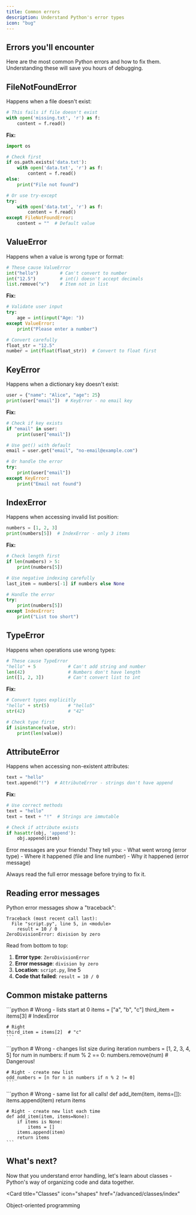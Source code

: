 ```yaml
---
title: Common errors
description: Understand Python's error types
icon: "bug"
---
```


## Errors you'll encounter

Here are the most common Python errors and how to fix them. Understanding these will save you hours of debugging.

## FileNotFoundError

Happens when a file doesn't exist:

```python
# This fails if file doesn't exist
with open('missing.txt', 'r') as f:
    content = f.read()
```

**Fix:**
```python
import os

# Check first
if os.path.exists('data.txt'):
    with open('data.txt', 'r') as f:
        content = f.read()
else:
    print("File not found")

# Or use try-except
try:
    with open('data.txt', 'r') as f:
        content = f.read()
except FileNotFoundError:
    content = ""  # Default value
```

## ValueError

Happens when a value is wrong type or format:

```python
# These cause ValueError
int("hello")        # Can't convert to number
int("12.5")         # int() doesn't accept decimals
list.remove("x")    # Item not in list
```

**Fix:**
```python
# Validate user input
try:
    age = int(input("Age: "))
except ValueError:
    print("Please enter a number")

# Convert carefully
float_str = "12.5"
number = int(float(float_str))  # Convert to float first
```

## KeyError

Happens when a dictionary key doesn't exist:

```python
user = {"name": "Alice", "age": 25}
print(user["email"])  # KeyError - no email key
```

**Fix:**
```python
# Check if key exists
if "email" in user:
    print(user["email"])

# Use get() with default
email = user.get("email", "no-email@example.com")

# Or handle the error
try:
    print(user["email"])
except KeyError:
    print("Email not found")
```

## IndexError

Happens when accessing invalid list position:

```python
numbers = [1, 2, 3]
print(numbers[5])  # IndexError - only 3 items
```

**Fix:**
```python
# Check length first
if len(numbers) > 5:
    print(numbers[5])

# Use negative indexing carefully
last_item = numbers[-1] if numbers else None

# Handle the error
try:
    print(numbers[5])
except IndexError:
    print("List too short")
```

## TypeError

Happens when operations use wrong types:

```python
# These cause TypeError
"hello" + 5            # Can't add string and number
len(42)                # Numbers don't have length
int([1, 2, 3])         # Can't convert list to int
```

**Fix:**
```python
# Convert types explicitly
"hello" + str(5)       # "hello5"
str(42)                # "42"

# Check type first
if isinstance(value, str):
    print(len(value))
```

## AttributeError

Happens when accessing non-existent attributes:

```python
text = "hello"
text.append("!")  # AttributeError - strings don't have append
```

**Fix:**
```python
# Use correct methods
text = "hello"
text = text + "!"  # Strings are immutable

# Check if attribute exists
if hasattr(obj, 'append'):
    obj.append(item)
```

<Note>
  Error messages are your friends! They tell you:
  - What went wrong (error type)
  - Where it happened (file and line number)
  - Why it happened (error message)
  
  Always read the full error message before trying to fix it.
</Note>

## Reading error messages

Python error messages show a "traceback":

```
Traceback (most recent call last):
  File "script.py", line 5, in <module>
    result = 10 / 0
ZeroDivisionError: division by zero
```

Read from bottom to top:
1. **Error type**: `ZeroDivisionError`
2. **Error message**: `division by zero`
3. **Location**: `script.py`, line 5
4. **Code that failed**: `result = 10 / 0`

## Common mistake patterns

<AccordionGroup>
  <Accordion title="Off-by-one errors">
    ```python
    # Wrong - lists start at 0
    items = ["a", "b", "c"]
    third_item = items[3]  # IndexError
    
    # Right
    third_item = items[2]  # "c"
    ```
  </Accordion>

  <Accordion title="Modifying while iterating">
    ```python
    # Wrong - changes list size during iteration
    numbers = [1, 2, 3, 4, 5]
    for num in numbers:
        if num % 2 == 0:
            numbers.remove(num)  # Dangerous!
    
    # Right - create new list
    odd_numbers = [n for n in numbers if n % 2 != 0]
    ```
  </Accordion>

  <Accordion title="Mutable default arguments">
    ```python
    # Wrong - same list for all calls!
    def add_item(item, items=[]):
        items.append(item)
        return items
    
    # Right - create new list each time
    def add_item(item, items=None):
        if items is None:
            items = []
        items.append(item)
        return items
    ```
  </Accordion>
</AccordionGroup>

## What's next?

Now that you understand error handling, let's learn about classes - Python's way of organizing code and data together.

<Card
  title="Classes"
  icon="shapes"
  href="/advanced/classes/index"
>
  Object-oriented programming
</Card>